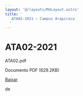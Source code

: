 ```yaml
---
layout: '@/layouts/MdLayout.astro'
title: '
   ATA02-2021 — Campus Arapiraca
  '
---
```




ATA02-2021
==========












 ATA02.pdf
   

 Documento PDF
 (629.2KB)
 

[Baixar](/cpt/documentos/atas-do-colegiado-e-nde/nde/ata02.pdf/@@download/file/ATA02.pdf) 



























 de
 

















